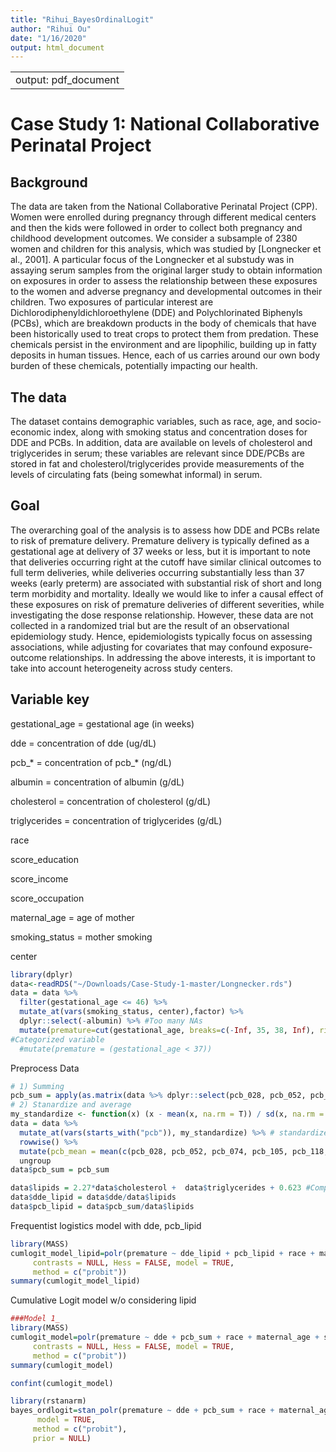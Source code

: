 ```yaml
---
title: "Rihui_BayesOrdinalLogit"
author: "Rihui Ou"
date: "1/16/2020"
output: html_document
---
```


---
output: pdf_document
---
# Case Study 1: National Collaborative Perinatal Project

## Background
The data are taken from the National Collaborative Perinatal Project (CPP). Women were enrolled during pregnancy through different medical centers and then the kids were followed in order to collect both pregnancy and childhood development outcomes. We consider a subsample of 2380 women and children for this analysis, which was studied by [Longnecker et al., 2001].  A particular focus of the Longnecker et al substudy was in assaying serum samples from the original larger study to obtain information on exposures in order to assess the relationship between these exposures to the women and adverse pregnancy and developmental outcomes in their children.  Two exposures of particular interest are Dichlorodiphenyldichloroethylene (DDE) and Polychlorinated Biphenyls (PCBs), which are breakdown products in the body of chemicals that have been historically used to treat crops to protect them from predation.  These chemicals persist in the environment and are lipophilic, building up in fatty deposits in human tissues.  Hence, each of us carries around our own body burden of these chemicals, potentially impacting our health.

## The data
The dataset contains demographic variables, such as race, age, and socio-economic index, along with smoking status and concentration doses for DDE and PCBs.  In addition, data are available on levels of cholesterol and triglycerides in serum; these variables are relevant since DDE/PCBs are stored in fat and cholesterol/triglycerides provide measurements of the levels of circulating fats (being somewhat informal) in serum. 

## Goal
The overarching goal of the analysis is to assess how DDE and PCBs relate to risk of premature delivery.  Premature delivery is typically defined as a gestational age at delivery of 37 weeks or less, but it is important to note that deliveries occurring right at the cutoff have similar clinical outcomes to full term deliveries, while deliveries occurring substantially less than 37 weeks (early preterm) are associated with substantial risk of short and long term morbidity and mortality.  Ideally we would like to infer a causal effect of these exposures on risk of premature deliveries of different severities, while investigating the dose response relationship.  However, these data are not collected in a randomized trial but are the result of an observational epidemiology study.  Hence, epidemiologists typically focus on assessing associations, while adjusting for covariates that may confound exposure-outcome relationships.  In addressing the above interests, it is important to take into account heterogeneity across study centers.

## Variable key 
gestational_age = gestational age (in weeks)

dde = concentration of dde (ug/dL)

pcb_* = concentration of pcb_* (ng/dL)

albumin = concentration of albumin (g/dL)

cholesterol = concentration of cholesterol (g/dL)

triglycerides =  concentration of triglycerides (g/dL)

race 

score_education 

score_income

score_occupation

maternal_age = age of mother

smoking_status = mother smoking

center
```r

library(dplyr)
data<-readRDS("~/Downloads/Case-Study-1-master/Longnecker.rds")
data = data %>% 
  filter(gestational_age <= 46) %>% 
  mutate_at(vars(smoking_status, center),factor) %>% 
  dplyr::select(-albumin) %>% #Too many NAs
  mutate(premature=cut(gestational_age, breaks=c(-Inf, 35, 38, Inf), right = FALSE,labels = c(0,1,2))) 
#Categorized variable
  #mutate(premature = (gestational_age < 37))
```
Preprocess Data
```r

# 1) Summing
pcb_sum = apply(as.matrix(data %>% dplyr::select(pcb_028, pcb_052, pcb_074, pcb_105, pcb_118, pcb_153, pcb_170, pcb_138, pcb_180, pcb_194, pcb_203)),1, sum)
# 2) Stanardize and average
my_standardize <- function(x) (x - mean(x, na.rm = T)) / sd(x, na.rm = T)
data = data %>%
  mutate_at(vars(starts_with("pcb")), my_standardize) %>% # standardize pcb's to give them all equal weight in the aggregate pcb variable
  rowwise() %>%
  mutate(pcb_mean = mean(c(pcb_028, pcb_052, pcb_074, pcb_105, pcb_118, pcb_153, pcb_170, pcb_138, pcb_180, pcb_194, pcb_203))) %>%
  ungroup
data$pcb_sum = pcb_sum
```

```r
data$lipids = 2.27*data$cholesterol +  data$triglycerides + 0.623 #Compute Lipisds#
data$dde_lipid = data$dde/data$lipids 
data$pcb_lipid = data$pcb_sum/data$lipids 
```


Frequentist logistics model with dde, pcb_lipid
```r
library(MASS)
cumlogit_model_lipid=polr(premature ~ dde_lipid + pcb_lipid + race + maternal_age + score_occupation + center + score_income + score_education, data, 
     contrasts = NULL, Hess = FALSE, model = TRUE,
     method = c("probit"))
summary(cumlogit_model_lipid)
```
Cumulative Logit model w/o considering lipid
```r
###Model 1_
library(MASS)
cumlogit_model=polr(premature ~ dde + pcb_sum + race + maternal_age + score_occupation + center + score_income + score_education, data, 
     contrasts = NULL, Hess = FALSE, model = TRUE,
     method = c("probit"))
summary(cumlogit_model)
```
```r
confint(cumlogit_model)
```
```r
library(rstanarm)
bayes_ordlogit=stan_polr(premature ~ dde + pcb_sum + race + maternal_age + score_occupation + center + score_income + score_education, data, 
      model = TRUE,
     method = c("probit"),
     prior = NULL)
```